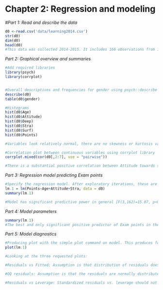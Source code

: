 # Chapter 2: Regression and modeling

*#Part 1: Read and describe the data*

```r
d0 <-read.csv('data/learning2014.csv')
str(d0)
dim(d0)
head(d0)
#This data was collected 2014-2015. It includes 166 observations from 183 original participants who had nonzero total exam points (Points). Variables consist of the exam points (Points), two demographical variables, age and gender, along with four scaled sum scores denoting Attitude towards statistics (Attitude), Deep- (Deep), Strategic- (Strat) and Surface (Surf) approaches to #learning 
```

*Part 2: Graphical overview and summaries*

```r


#Add required libraries
library(psych)
library(corrplot)


#Overall descriptives and frequencies for gender using psych::describe library
describe(d0)
table(d0$gender)

#Histograms
hist(d0$Age)
hist(d0$Attitude)
hist(d0$Deep)
hist(d0$Stra)
hist(d0$Surf)
hist(d0$Points)

#Variables look relatively normal, there are no skewness or kurtosis values above 1, Except for Age, which is understandable. As usual, there are more female participants.

#Correlation plot between continuous variables using corrplot library
corrplot.mixed(cor(d0[,2:7], use = "pairwise"))

#There is a substantial positive correlation between Attitude towards statistics and Exam points (r=0.44). Also, Surface approach to learning has negative correlation profile (r=-0.14--0.32) with all other variables, including age. Largest negative association (r=-0.32) is between Surface and Deep learning strategies.
```


*Part 3: Regression model predicting Exam points*

```r
#Specify the regression model. After exploratory iterations, these are the three predictors which have p<0.10 significance levels (Age,Attitude and Strategic learning) 
lm.1 = lm(Points~Age+Attitude+Stra, data = d0)
summary(lm.1)

#Model has significant predictive power in general [F(3,162)=15.07, p<0.001].
```

*Part 4: Model parameters*

```r
summary(lm.1)
#The best and only significant positive predictor of Exam points in the model is Attitude towards statistics (p<0.001). Strategic thinking has a trending positive effect (p=0.06), while Age has a trending negative effect (p=0.10). This three predictor model explains one fifth of the variance in Exam points (adj. R2=0.20). This is a only a moderate amount, as 4/5 of the variance remains unexplained. 
```

*Part 5: Model diagnostics*

```r
#Producing plot with the simple plot command on model. This produces four plots, of which the third (Scale-Location) was not requested in the task description but here it is anyway.
plot(lm.1)

#Looking at the three requested plots:

#Residuals vs Fitted: Assumption is that distribution of residuals does not vary depending on the fitted values. In plot, the red line should be horizontal:  it is.

#QQ residuals: Assumption is that the residuals are normally distributed. In plot, the residuals should follow diagonal: they do, with some deviations at the extreme ends.

#Residuals vs Leverage: Standardized residuals vs. leverage should not show points that reach outside the curved areas of Cook’s distance of 1, which would indicate highly influential outliers. In plot, we do not see the Cook's distance lines so there are no excessively problematic outliers. 
```


